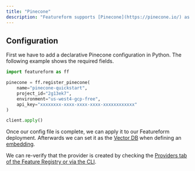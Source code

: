 ```yaml
---
title: "Pinecone"
description: "Featureform supports [Pinecone](https://pinecone.io/) as a [Vector DB](/providers/vector-db)."
---
```


## Configuration

First we have to add a declarative Pinecone configuration in Python. The following example shows the required fields.

```python
import featureform as ff

pinecone = ff.register_pinecone(
    name="pinecone-quickstart",
    project_id="2g13ek7",
    environment="us-west4-gcp-free",
    api_key="xxxxxxxx-xxxx-xxxx-xxxx-xxxxxxxxxxxx"
)

client.apply()
```

Once our config file is complete, we can apply it to our Featureform deployment. Afterwards we can set it as the [Vector DB](vector-db.md) when defining an [embedding](../abstractions/embedding.md).

We can re-verify that the provider is created by checking the [Providers tab of the Feature Registry or via the CLI](../getting-started/search-monitor-discovery-feature-registry-ui-cli.md).
